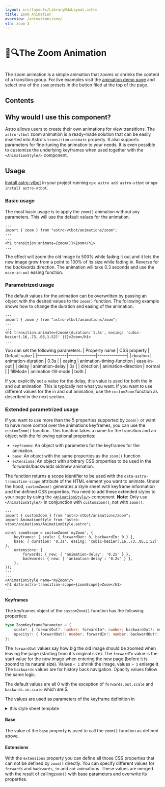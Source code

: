 ```yaml
---
layout: src/layouts/LibraryMdxLayout.astro
title: Zoom Animation
overview: /animations/one/
vtn: zoom-3
---
```


<h1 style="display: inline-block; view-transition-name: zoom-1"><span style="display:inline-block; view-transition-name:zoom-2">🔎🔍</span>The Zoom Animation</h1>


The zoom animation is a simple animation that zooms or shrinks the content of a transition group. For live examples visit the [animation demo page](/animations/one/) and select one of the `zoom` presets in the button filed at the top of the page.

## Contents

## Why would I use this component?

Astro allows users to create their own animations for view transitions. The `astro-vtbot` zoom animation is a ready-made solution that can be easily inserted into Astro's `transition:animate` property. It also supports parameters for fine-tuning the animation to your needs. It is even possible to customize the underlying keyframes when used together with the `<AnimationStyle/>` component.

## Usage

[Install astro-vtbot](../Installation/) in your project running `npx astro add astro-vtbot` or `npm install astro-vtbot`.


### Basic usage

The most basic usage is to apply the `zoom()` animation without any parameters. This will use the default values for the animation.

```astro title="MyComponent.astro"
---
import { zoom } from "astro-vtbot/animations/zoom";
---
...
<h1 transition:animate={zoom()}>Zoom</h1>
...
```
The effect will zoom the old image to 500% while fading it out and it lets the new image grow from a point to 100% of its size while fading in. Reverse for the *backwards* direction. The animation will take 0.3 seconds and use the `ease-in-out` easing function.

### Parametrized usage

The default values for the animation can be overwritten by passing an object with the desired values to the `zoom()` function. The following example shows how to change the duration and easing of the animation.

```astro title="MyComponent.astro"
---
import { zoom } from "astro-vtbot/animations/zoom";
---
...
<h1 transition:animate={zoom({duration:'1.5s', easing: 'cubic-bezier(.16,.73,.05,1.52)' })}>Zoom</h1>
...
```
You can set the following parameters:
| Property name | CSS property | Default value |
|---------------|--------------|---------------|
| duration      | animation-duration | 0.3s |
| easing        | animation-timing-function | ease-in-out |
| delay					| animation-delay | 0s |
| direction     | animation-direction | normal |
| fillMode			| animation-fill-mode | both |

If you explicitly set a value for the delay, this value is used for both the in and out animation. This is typically not what you want. If you want to use different values for the in and out animation, use the `customZoom` function as described in the next section.

###  Extended parametrized usage

If you want to use more than the 5 properties supported by `zoom()` or want to have more control over the animations keyframes, you can use the `customZoom()` function. This function takes a name for the transition and an object with the following optional properties:
* `keyframes`: An object with parameters for the keyframes for the animation.
* `base`: An object with the same properties as the `zoom()` function.
* `extensions`: An object with arbitrary CSS properties to be used in the forwards/backwards old/new animation.

The function returns a scope identifier to be used with the `data-astro-transition-scope` attribute of the HTML element you want to animate. Under the hood, `customZoom()` generates a style sheet with keyframe information and the defined CSS properties. You need to add these extended styles to your page by using the [`<AnimationStyle/>`](../AnimationStyle/) component. **Note:** Only use `<AnimationStyle/>` in conjunction with `customZoom()`, not with `zoom()`.

```astro title="MyComponent.astro"
---
import { customZoom } from "astro-vtbot/animations/zoom";
import AnimationStyle from "astro-vtbot/animations/AnimationStyle.astro";

const zoomScope = customZoom('myZoom', {
	keyframes: { scale: { forwardOut: 0, backwardIn: 0 } },
	base: { duration: '0.3s', easing: 'cubic-bezier(.16,.73,.05,1.52)' },
	extensions: {
		forwards: { new: { 'animation-delay': '0.2s' } },
		backwards: { new: { 'animation-delay': '0.2s' } },
	},
});
---
...
<AnimationStyle name="myZoom"/>
<h1 data-astro-transition-scope={zoomScope}>Zoom</h1>
...
```
#### Keyframes

The keyframes object of the `customZoom()` function has the following properties:

```typescript
type ZoomKeyframeParameter = {
	scale?: { forwardOut?: number; forwardIn?: number; backwardOut?: number; backwardIn?: number; };
	opacity?: { forwardOut?: number; forwardIn?: number; backwardOut?: number; backwardIn?: number; };
};
```
The `forwardOut` values say how big the old image should be zoomed when leaving the page (starting from it's original size). The `forwardIn` value is the start value for the new image when entering the new page (before it is zoomd to its natural size). Values `< 1` shrink the image, values `> 1` enlarge it. The `backwards` values are for history back navigation. Opacity values follow the same logic.

The default values are all 0 with the exception of `forwards.out.scale` and `backwrds.in.scale` which are 5.

The values are used as parameters of the keyframe definition in
<details>
<summary>this style sheet template</summary>
```css
@keyframes ${keyframeNamePrefix}FwdZoomOut {
		from {
			transform: scale(1);
			opacity: 1;
		}
		to {
			transform: scale(${forwardOutScale});
			opacity: ${forwardOutOpacity};
		}
	}
	@keyframes ${keyframeNamePrefix}FwdZoomIn {
		from {
			transform: scale(${forwardInScale});
			opacity: ${forwardInOpacity};
		}
		to {
			transform: scale(1);
			opacity: 1;
		}
	}
	@keyframes ${keyframeNamePrefix}BwdZoomOut {
		from {
			transform: scale(1);
			opacity: 1;
		}
		to {
			transform: scale(${backwardOutScale});
			opacity: ${backwardOutOpacity};
		}
	}
	@keyframes ${keyframeNamePrefix}BwdZoomIn {
		from {
			transform: scale(${backwardInScale});
			opacity: ${backwardInOpacity};
		}
		to {
			transform: scale(1);
			opacity: 1;
		}
	}
```

</details>

#### Base

The value of the `base` property is used to call the `zoom()` function as defined above.

#### Extensions

With the `extensions` property you can define all those CSS properties that can not be defined by `zoom()` directly. You can specify different values for `forwards` and `backwards`, `in` and `out` animations. These values are merged with the result of calling`zoom()` with base parameters and overwrite its properties.
